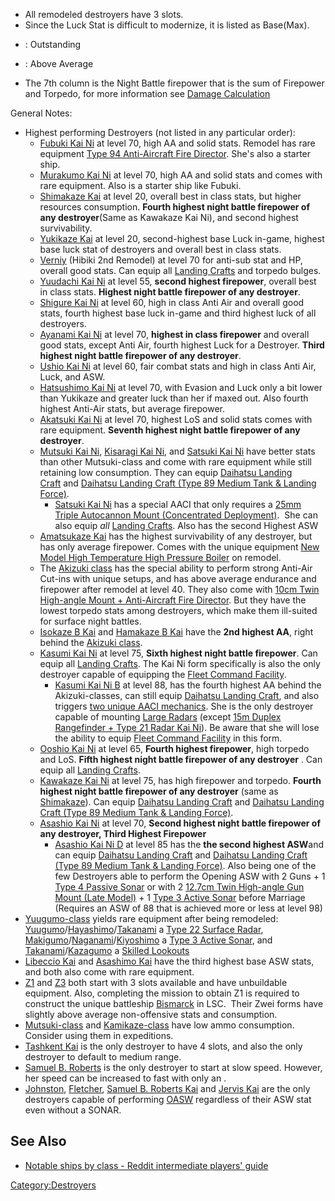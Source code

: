 {{For|a sortable table|/Sortable}}

*All remodeled destroyers have 3 slots.
*Since the Luck Stat is difficult to modernize, it is listed as Base(Max).

*{{color|lime|Green}}: Outstanding
*{{color|gold|Yellow}}: Above Average
*The 7th column is the Night Battle firepower that is the sum of Firepower and Torpedo, for more information see [[Damage Calculation]]

{{EliteShipsKai
|Kamikaze/Kai
|Asakaze/Kai
|Harukaze/Kai
|Matsukaze/Kai
|Hatakaze/Kai
|-
|Mutsuki/Kai
|Kisaragi/Kai
|Yayoi/Kai
|Uzuki/Kai
|Satsuki/Kai
|Minazuki/Kai
|Fumizuki/Kai
|Nagatsuki/Kai
|Kikuzuki/Kai
|Mikazuki/Kai
|Mochizuki/Kai
|Mutsuki/Kai Ni
|Kisaragi/Kai Ni
|Satsuki/Kai Ni
|Fumizuki/Kai Ni
|#
|Fubuki/Kai
|Shirayuki/Kai
|Hatsuyuki/Kai
|Miyuki/Kai
|Murakumo/Kai
|Usugumo/Kai
|Isonami/Kai
|Uranami/Kai
|Fubuki/Kai Ni
|Murakumo/Kai Ni
|-
|Ayanami/Kai
|Shikinami/Kai
|Amagiri/Kai
|Sagiri/Kai
|Oboro/Kai
|Akebono/Kai
|Sazanami/Kai
|Ushio/Kai
|Ayanami/Kai Ni
|Shikinami/Kai Ni
|Akebono/Kai Ni
|Ushio/Kai Ni
|#
|Akatsuki/Kai
|Hibiki/Kai
|Ikazuchi/Kai
|Inazuma/Kai
|Akatsuki/Kai Ni
|Verniy
|-
|Hatsuharu/Kai
|Nenohi/Kai
|Wakaba/Kai
|Hatsushimo/Kai
|Ariake/Kai
|Hatsuharu/Kai Ni
|Hatsushimo/Kai Ni
|#
|Shiratsuyu/Kai
|Shigure/Kai
|Murasame/Kai
|Yuudachi/Kai
|Harusame/Kai
|Samidare/Kai
|Umikaze/Kai
|Yamakaze/Kai
|Kawakaze/Kai
|Suzukaze/Kai
|Shiratsuyu/Kai Ni
|Shigure/Kai Ni
|Murasame/Kai Ni
|Yuudachi/Kai Ni
|Umikaze/Kai Ni
|Yamakaze/Kai Ni
|Yamakaze/Kai Ni D
|Kawakaze/Kai Ni
|#
|Asashio/Kai
|Ooshio/Kai
|Michishio/Kai
|Arashio/Kai
|Asagumo/Kai
|Yamagumo/Kai
|Minegumo/Kai
|Arare/Kai
|Kasumi/Kai
|Asashio/Kai Ni
|Asashio/Kai Ni D
|Ooshio/Kai Ni
|Michishio/Kai Ni
|Arashio/Kai Ni
|Arare/Kai Ni
|Kasumi/Kai Ni
|Kasumi/Kai Ni B
|#
|Kagerou/Kai
|Shiranui/Kai
|Kuroshio/Kai
|Oyashio/Kai
|Hatsukaze/Kai
|Yukikaze/Kai
|Amatsukaze/Kai
|Tokitsukaze/Kai
|Urakaze/Kai
|Isokaze/Kai
|Hamakaze/Kai
|Tanikaze/Kai
|Nowaki/Kai
|Arashi/Kai
|Hagikaze/Kai
|Maikaze/Kai
|Akigumo/Kai
|Kagerou/Kai Ni
|Shiranui/Kai Ni
|Kuroshio/Kai Ni
|Oyashio/Kai Ni
|Dan Yang
|Yukikaze/Kai Ni
|Urakaze/D Kai
|Isokaze/B Kai
|Hamakaze/B Kai
|Tanikaze/D Kai
|Akigumo/Kai Ni
|#
|Yuugumo/Kai
|Makigumo/Kai
|Kazagumo/Kai
|Naganami/Kai
|Makinami/Kai
|Takanami/Kai
|Suzunami/Kai
|Fujinami/Kai
|Hayanami/Kai
|Hamanami/Kai
|Okinami/Kai
|Kishinami/Kai
|Asashimo/Kai
|Hayashimo/Kai
|Akishimo/Kai
|Kiyoshimo/Kai
|Yuugumo/Kai Ni
|Makigumo/Kai Ni
|Kazagumo/Kai Ni
|Naganami/Kai Ni
|Takanami/Kai Ni
|Okinami/Kai Ni
|Asashimo/Kai Ni
|#
|Akizuki/Kai
|Teruzuki/Kai
|Suzutsuki/Kai
|Hatsuzuki/Kai
|-
|Shimakaze/Kai
|-
|Matsu/Kai
|Take/Kai
|Momo/Kai
|#
|Z1/Kai
|Z3/Kai
|Z1/Zwei
|Z3/Zwei
|-
|Maestrale/Kai
|Grecale/Kai
|Libeccio/Kai
|Scirocco/Kai
|-
|Fletcher/Kai
|Johnston/Kai
|Fletcher/Kai Mod.2
|Fletcher/Mk.II
|-
|Samuel B. Roberts/Kai
|-
|Jervis/Kai
|Janus/Kai
|-
|Tashkent/Kai
|Mikazuki/Kai_notes = Can equip {{LandingCraft}}
|Mutsuki/Kai Ni_notes = 2nd remodel.<br>Can equip {{LandingCraft}}
|Kisaragi/Kai Ni_notes = 2nd remodel.<br>Can equip {{LandingCraft}}
|Satsuki/Kai Ni_notes = 2nd remodel.<br>Can perform special [[AACI]].<br>Can equip {{LandingCraft}} & {{Amphibious Tank}}
|Fumizuki/Kai Ni_notes = 2nd remodel.<br>Can perform special [[AACI]].<br>Can equip {{LandingCraft}} & {{Amphibious Tank}}
|Fubuki/Kai Ni_notes = 2nd remodel
|Murakumo/Kai Ni_notes = 2nd remodel
|Ayanami/Kai Ni_notes = 2nd remodel
|Shikinami/Kai Ni_notes = 2nd remodel
|Akebono/Kai Ni_notes = 2nd remodel
|Ushio/Kai Ni_notes = 2nd remodel
|Akatsuki/Kai Ni_notes = 2nd remodel
|Verniy_notes = Hibiki 2nd remodel.<br>Can equip {{LandingCraft}}, {{Amphibious Tank}} & {{ArmorEquipment}}
|Ariake/Kai_notes = Can equip {{LandingCraft}}
|Hatsuharu/Kai Ni_notes = 2nd remodel
|Hatsushimo/Kai Ni_notes = 2nd remodel.<br>Can equip {{LandingCraft}}, {{CommandFacility}} & [[List_of_Radars_by_stats|Large Radar]]
|Shiratsuyu/Kai Ni_notes = 2nd remodel. Requires {{AR}}.<br>Can equip {{Amphibious Tank}} & {{CommandFacility}}
|Shigure/Kai Ni_notes = 2nd remodel
|Murasame/Kai Ni_notes = 2nd remodel. Requires {{AR}}.<br>Can equip {{LandingCraft}} & {{CommandFacility}}
|Yuudachi/Kai Ni_notes = 2nd remodel
|Kawakaze/Kai Ni_notes = 2nd remodel.<br>Can equip {{LandingCraft}}
|Yamakaze/Kai Ni_notes = 2nd remodel. Requires {{BP}} & {{AR}}.<br>Can equip {{Amphibious Tank}}
|Yamakaze/Kai Ni D_notes = 3rd remodel (reversible).<br>Can equip {{LandingCraft}}, {{Amphibious Tank}} & {{CommandFacility}}
|Umikaze/Kai Ni_notes = 2nd remodel. Requires {{AR}}.<br>Can equip {{LandingCraft}}, {{Amphibious Tank}} & {{CommandFacility}}
|Asashio/Kai Ni_notes = 2nd remodel
|Asashio/Kai Ni D_notes = 3rd remodel (reversible).<br>Can equip {{LandingCraft}} & {{Amphibious Tank}}
|Ooshio/Kai Ni_notes = 2nd remodel. Requires {{BP}}.<br>Can equip {{LandingCraft}} & {{Amphibious Tank}}
|Michishio/Kai Ni_notes = 2nd remodel.<br>Can equip {{LandingCraft}} & {{Amphibious Tank}}
|Arashio/Kai Ni_notes = 2nd remodel. Requires {{BP}}.<br>Can equip {{LandingCraft}} & {{Amphibious Tank}}
|Arare/Kai Ni_notes = 2nd remodel. Requires {{BP}}.<br>Can equip {{LandingCraft}} & {{Amphibious Tank}}
|Kasumi/Kai Ni_notes = 2nd remodel.<br>Can equip {{LandingCraft}}, {{Amphibious Tank}} & {{CommandFacility}}
|Kasumi/Kai Ni B_notes = 3rd remodel (reversible).<br>[[AACI|Built-in fire director]].<br>Can equip {{LandingCraft}}, {{Amphibious Tank}} & [[List_of_Radars_by_stats|Large Radar]]
|Kagerou/Kai Ni_notes = 2nd remodel. Requires {{BP}}.<br>Can equip {{ArmorEquipment}}
|Shiranui/Kai Ni_notes = 2nd remodel. Requires {{BP}}.<br>Can equip {{ArmorEquipment}} & {{CommandFacility}}
|Kuroshio/Kai Ni_notes = 2nd remodel. Requires {{BP}}.<br>Can equip {{ArmorEquipment}} & {{Amphibious Tank}}
|Oyashio/Kai Ni_notes = 2nd remodel. Requires {{BP}}.<br>Can equip {{ArmorEquipment}} & {{Amphibious Tank}}
|Dan Yang_notes = 2rd remodel. Requires {{BP}} & {{ArmMat}} '''x2'''.<br>Can equip {{CommandFacility}}
|Yukikaze/Kai Ni_notes = 3rd remodel. Requires {{BP}} '''x2''' & {{AR}}.<br>Can equip {{ArmorEquipment}}, {{Amphibious Tank}} & {{CommandFacility}}
|Urakaze/D Kai_notes = 2nd remodel
|Isokaze/B Kai_notes = 2nd remodel<br>Can perform special [[AACI]].
|Hamakaze/B Kai_notes = 2nd remodel<br>Can perform special [[AACI]].
|Tanikaze/D Kai_notes = 2nd remodel
|Akigumo/Kai Ni_notes = 2nd remodel
|Yuugumo/Kai Ni_notes = 2nd remodel. Requires {{BP}} & {{AR}}.<br>Can equip {{ArmorEquipment}} & {{CommandFacility}}
|Makigumo/Kai Ni_notes = 2nd remodel. Requires {{BP}} & {{AR}}.<br>Can equip {{ArmorEquipment}} & {{LandingCraft}}
|Kazagumo/Kai Ni_notes = 2nd remodel. Requires {{BP}} & {{AR}}.<br>Can equip {{ArmorEquipment}} & {{Amphibious Tank}}
|Naganami/Kai Ni_notes = 2nd remodel. Requires {{BP}} & {{AR}}.<br>Can equip {{ArmorEquipment}} & {{CommandFacility}}
|Takanami/Kai Ni_notes = 2nd remodel. Requires {{BP}} & {{AR}}.<br>Can equip {{ArmorEquipment}} & {{CommandFacility}}
|Okinami/Kai Ni_notes = 2nd remodel. Requires {{BP}} & {{AR}}.<br>Can equip {{ArmorEquipment}} & {{Amphibious Tank}}
|Asashimo/Kai Ni_notes = 2nd remodel. Requires {{BP}} & {{AR}}.<br>Can equip {{ArmorEquipment}} & {{Amphibious Tank}}
|Akizuki/Kai_notes = [[AACI|Built-in fire director]].<br>Can equip {{ArmorEquipment}}, {{CommandFacility}}, [[List_of_Radars_by_stats|Large Radar]] & [[List_of_Sonars_by_stats|Large Sonar]]
|Teruzuki/Kai_notes = [[AACI|Built-in fire director]].<br>Can equip {{ArmorEquipment}}, {{CommandFacility}}, [[List_of_Radars_by_stats|Large Radar]] & [[List_of_Sonars_by_stats|Large Sonar]]
|Hatsuzuki/Kai_notes = [[AACI|Built-in fire director]].<br>Can equip {{ArmorEquipment}}, {{CommandFacility}}, [[List_of_Radars_by_stats|Large Radar]] & [[List_of_Sonars_by_stats|Large Sonar]]
|Suzutsuki/Kai_notes = [[Combat#Anti-Air Cut-In|Built-in fire director]].<br>Can equip {{ArmorEquipment}}, {{CommandFacility}}, [[List_of_Radars_by_stats|Large Radar]] & [[List_of_Sonars_by_stats|Large Sonar]]
|Z1/Zwei_notes = 2nd remodel
|Z3/Zwei_notes = 2nd remodel
|Fletcher/Kai_notes = Can always preform [[Partials/Opening ASW|OASW]]. Can perform special sequential [[AACI]].
|Johnston/Kai_notes = Can always preform [[Partials/Opening ASW|OASW]]. Can perform special sequential [[AACI]].
|Fletcher/Kai Mod.2_notes = 2nd remodel. Requires {{BP}}.<br>Can always preform [[Partials/Opening ASW|OASW]]. Can perform special sequential [[AACI]].<br>Can equip {{CommandFacility}}
|Fletcher/Mk.II_notes = 3rd remodel (reversible).<br>Can always preform [[Partials/Opening ASW|OASW]]. Can perform special sequential [[AACI]].<br>Can equip {{ArmorEquipment}}, {{CommandFacility}} & [[List_of_Sonars_by_stats|Large Sonar]]
|Samuel B. Roberts/Kai_notes = Can always preform [[Partials/Opening ASW|OASW]].<br>Only requires a single [[Improved Kanhon Type Turbine]] to become Fast.
|Jervis/Kai_notes = Can always preform [[Partials/Opening ASW|OASW]]. Can perform special  [[AACI]].
|Janus/Kai_notes = Can always preform [[Partials/Opening ASW|OASW]]. Can perform special [[AACI]].
|Tashkent/Kai_notes = 4 equipment slots & medium range
|Akizuki/Kai_notes_highlight = outstanding
|Teruzuki/Kai_notes_highlight = outstanding
|Hatsuzuki/Kai_notes_highlight = outstanding
|Suzutsuki/Kai_notes_highlight = outstanding
|Fletcher/Kai_notes_highlight = outstanding
|Johnston/Kai_notes_highlight = outstanding
|Fletcher/Kai Mod.2_notes_highlight = outstanding
|Fletcher/Mk.II_notes_highlight = outstanding
|Tashkent/Kai_notes_highlight = outstanding
|remodel_level_good = 20
|remodel_level_outstanding = 15
|remodel_level_operator = <
|firepower_good = 56
|firepower_outstanding = 61
|torpedo_good = 83
|torpedo_outstanding = 89
|night_battle = true
|night_battle_good = 140
|night_battle_outstanding = 150
|aa_good = 64
|aa_outstanding = 74
|asw_good = 67
|asw_outstanding = 73
|los_good = 42
|los_outstanding = 49
|hp_good = 34
|hp_outstanding = 36
|armor_good = 50
|armor_outstanding = 58
|evasion_good = 92
|evasion_outstanding = 98
|aircraft_good = 1
|aircraft_outstanding = 1
|aircraft_slot_good = 1
|luck_good = 19
|luck_outstanding = 30
|luck_max_good = 80
|fuel_operator=<
|ammo_good = 20
|ammo_outstanding = 20
|ammo_operator = <
|reference_type = 2}}
General Notes:
* Highest performing Destroyers (not listed in any particular order):
** [[Fubuki Kai Ni]] at level 70, high AA and solid stats. Remodel has rare equipment [[Type 94 Anti-Aircraft Fire Director]]. She's also a starter ship.
** [[Murakumo Kai Ni]] at level 70, high AA and solid stats and comes with rare equipment. Also is a starter ship like Fubuki.
** [[Shimakaze Kai]] at level 20, overall best in class stats, but higher resources consumption. '''Fourth highest night battle firepower of any destroyer '''(Same as Kawakaze Kai Ni), and second highest survivability.
** [[Yukikaze Kai]] at level 20, second-highest base Luck in-game, highest base luck stat of destroyers and overall best in class stats.
** [[Verniy]] (Hibiki 2nd Remodel) at level 70 for anti-sub stat and HP, overall good stats. Can equip all [[:Category:Landing Craft|Landing Crafts]] and torpedo bulges.
** [[Yuudachi Kai Ni]] at level 55, '''second highest firepower''', overall best in class stats. '''Highest night battle firepower of any destroyer'''.
** [[Shigure Kai Ni]] at level 60, high in class Anti Air and overall good stats, fourth highest base luck in-game and third highest luck of all destroyers.
** [[Ayanami Kai Ni]] at level 70, '''highest in class firepower''' and overall good stats, except Anti Air, fourth highest Luck for a Destroyer. '''Third highest night battle firepower of any destroyer'''.
** [[Ushio Kai Ni]] at level 60, fair combat stats and high in class Anti Air, Luck, and ASW.
** [[Hatsushimo Kai Ni]] at level 70, with Evasion and Luck only a bit lower than Yukikaze and greater luck than her if maxed out. Also fourth highest Anti-Air stats, but average firepower.
** [[Akatsuki Kai Ni]] at level 70, highest LoS and solid stats comes with rare equipment. '''Seventh highest night battle firepower of any destroyer'''.
** [[Mutsuki Kai Ni]], [[Kisaragi Kai Ni]], and [[Satsuki Kai Ni]] have better stats than other Mutsuki-class and come with rare equipment while still retaining low consumption. They can equip [[Daihatsu Landing Craft]] and [[Daihatsu Landing Craft (Type 89 Medium Tank & Landing Force)]].
*** [[Satsuki Kai Ni]] has a special AACI that only requires a [[25mm Triple Autocannon Mount (Concentrated Deployment)]].  She can also equip ''all'' [[:Category:Landing Craft|Landing Crafts]]. Also has the second Highest ASW
** [[Amatsukaze Kai]] has the highest survivability of any destroyer, but has only average firepower. Comes with the unique equipment [[New Model High Temperature High Pressure Boiler]] on remodel.
** The [[:Category:Akizuki Class|Akizuki class]] has the special ability to perform strong Anti-Air Cut-ins with unique setups, and has above average endurance and firepower after remodel at level 40. They also come with [[10cm Twin High-angle Mount + Anti-Aircraft Fire Director]]. But they have the lowest torpedo stats among destroyers, which make them ill-suited for surface night battles.
**[[Isokaze B Kai]] and [[Hamakaze B Kai]] have the '''2nd highest AA''', right behind the [[:Category:Akizuki Class|Akizuki class]].
** [[Kasumi Kai Ni]] at level 75, '''Sixth highest night battle firepower'''. Can equip all [[:Category:Landing Craft|Landing Crafts]]. The Kai Ni form specifically is also the only destroyer capable of equipping the [[Fleet Command Facility]].
*** [[Kasumi Kai Ni B]] at level 88, has the fourth highest AA behind the Akizuki-classes, can still equip [[Daihatsu Landing Craft]], and also triggers [[Kasumi#Notes|two unique AACI mechanics]]. She is the only destroyer capable of mounting [[:Category:Large_Radar|Large Radars]] (except [[15m Duplex Rangefinder + Type 21 Radar Kai Ni]]). Be aware that she will lose the ability to equip [[Fleet Command Facility]] in this form.
** [[Ooshio Kai Ni]] at level 65, '''Fourth highest firepower''', high torpedo and LoS. '''Fifth highest night battle firepower of any destroyer''' . Can equip all [[:Category:Landing Craft|Landing Crafts]].
** [[Kawakaze Kai Ni]] at level 75, has high firepower and torpedo. '''Fourth highest night battle firepower of any destroyer''' (same as [[Shimakaze]]). Can equip [[Daihatsu Landing Craft]] and [[Daihatsu Landing Craft (Type 89 Medium Tank & Landing Force)]].
** [[Asashio Kai Ni]] at level 70, '''Second highest night battle firepower of any destroyer, Third Highest Firepower'''
*** [[Asashio Kai Ni D]] at level 85 has the '''the second highest ASW '''and can equip [[Daihatsu Landing Craft]] and [[Daihatsu Landing Craft (Type 89 Medium Tank & Landing Force)]]. Also being one of the few Destroyers able to perform the Opening ASW with 2 Guns + 1 [[Type 4 Passive Sonar]] or with 2 [[12.7cm Twin High-angle Gun Mount (Late Model)]] + 1 [[Type 3 Active Sonar]] before Marriage (Requires an ASW of 88 that is achieved more or less at level 98)
* [[:Category:Yuugumo Class|Yuugumo-class]] yields rare equipment after being remodeled: [[Yuugumo]]/[[Hayashimo]]/[[Takanami]] a [[Type 22 Surface Radar]], [[Makigumo]]/[[Naganami]]/[[Kiyoshimo]] a [[Type 3 Active Sonar]], and [[Takanami]]/[[Kazagumo]] a [[Skilled Lookouts]]
* [[Libeccio Kai]] and [[Asashimo Kai]] have the third highest base ASW stats, and both also come with rare equipment.
* [[Z1]] and [[Z3]] both start with 3 slots available and have unbuildable equipment. Also, completing the mission to obtain Z1 is required to construct the unique battleship [[Bismarck]] in LSC.  Their Zwei forms have slightly above average non-offensive stats and consumption.
* [[:Category:Mutsuki Class|Mutsuki-class]] and [[:Category:Kamikaze Class|Kamikaze-class]] have low ammo consumption. Consider using them in expeditions.
* [[Tashkent Kai]] is the only destroyer to have 4 slots, and also the only destroyer to default to medium range.
* [[Samuel B. Roberts]] is the only destroyer to start at slow speed. However, her speed can be increased to fast with only an {{EquipmentLink|Improved Kanhon Type Turbine}}.
* [[Johnston]], [[Fletcher]], [[Samuel B. Roberts Kai]] and [[Jervis Kai]] are the only destroyers capable of performing [[Partials/Opening ASW|OASW]] regardless of their ASW stat even without a SONAR.
==See Also==
{{Shiplist}}
* [https://www.reddit.com/r/kancolle/wiki/intermediate#wiki_notable_ships_by_class Notable ships by class - Reddit intermediate players' guide]
[[Category:Destroyers]]